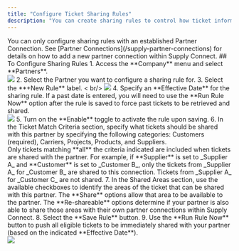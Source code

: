 ```yaml
---
title: "Configure Ticket Sharing Rules"
description: "You can create sharing rules to control how ticket information is shared to a company that your organization has a partnership with. Multiple sharing rules can be created for each partner."
---
```

<Note>
You can only configure sharing rules with an established Partner Connection. See [Partner Connections](/supply-partner-connections) for details on how to add a new partner connection within Supply Connect.
</Note>
## To Configure Sharing Rules
1. Access the **Company** menu and select **Partners**. <br/>
<img src="/images/Company_Partners_nav.gif" />
2. Select the Partner you want to configure a sharing rule for.
3. Select the **+New Rule** label. < br/>
<img src="/images/Partners_NewRule.png" />
4. Specify an **Effective Date** for the sharing rule. If a past date is entered, you will need to use the **Run Rule Now** option after the rule is saved to force past tickets to be retrieved and shared. <br/>
<img src="/images/Partners_RuleDetails.png" />
5. Turn on the **Enable** toggle to activate the rule upon saving.
6. In the Ticket Match Criteria section, specify what tickets should be shared with this partner by specifying the following categories: Customers (required), Carriers, Projects, Products, and Suppliers. <br/>
<Warning> Only tickets matching **all** the criteria indicated are included when tickets are shared with the partner. For example, if **Supplier** is set to _Supplier A_ and **Customer** is set to _Customer B_, only the tickets from _Supplier A_ for _Customer B_ are shared to this connection. Tickets from _Supplier A_ for _Customer C_ are not shared.</Warning>
7. In the Shared Areas section, use the available checkboxes to identify the areas of the ticket that can be shared with this partner. The **Share** options allow that area to be available to the partner. The **Re-shareable** options determine if your partner is also able to share those areas with their own partner connections within Supply Connect.
8. Select the **Save Rule** button.
9. Use the **Run Rule Now** button to push all eligible tickets to be immediately shared with your partner (based on the indicated **Effective Date**). <br/>
<img src="/images/Partners_RunRuleNow.png" />
